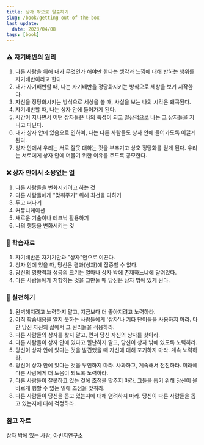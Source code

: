 ```yaml
---
title: 상자 밖으로 탈출하기
slug: /book/getting-out-of-the-box
last_update:
  date: 2023/04/08
tags: [book]
---
```


### ⚠️ 자기배반의 원리
1. 다른 사람을 위해 내가 무엇인가 해야만 한다는 생각과 느낌에 대해 반하는 행위를 자기배반이라고 한다.  
2. 내가 자기배반할 때, 나는 자기배반을 정당화시키는 방식으로 세상을 보기 시작한다.  
3. 자신을 정당화시키는 방식으로 세상을 볼 때, 사실을 보는 나의 시각은 왜곡된다.  
4. 자기배반할 때, 나는 상자 안에 들어가게 된다.  
5. 시간이 지나면서 어떤 상자들은 나의 특성이 되고 일상적으로 나는 그 상자들을 지니고 다닌다.
6. 내가 상자 안에 있음으로 인하여, 나는 다른 사람들도 상자 안에 들어가도록 이끌게 된다.  
7. 상자 안에서 우리는 서로 잘못 대하는 것을 부추기고 상호 정당화를 얻게 된다. 우리는 서로에게 상자 안에 머물기 위한 이유를 주도록 공모한다. 

### ❌ 상자 안에서 소용없는 일
1. 다른 사람들을 변화시키려고 하는 것
2. 다른 사람들에게 "맞춰주기" 위해 최선을 다하기
3. 두고 떠나기
4. 커뮤니케이션
5. 새로운 기술이나 테크닉 활용하기
6. 나의 행동을 변화시키는 것

### 📖 학습자료 
1. 자기배반은 자기기만과 "상자"안으로 이끈다.  
2. 상자 안에 있을 때, 당신은 결과(성과)에 집중할 수 없다.  
3. 당신의 영향력과 성공의 크기는 얼마나 상자 밖에 존재하느냐에 달려있다.  
4. 다른 사람들에게 저항하는 것을 그만둘 때 당신은 상자 밖에 있게 된다.  

### 🏃 실천하기
1. 완벽해지려고 노력하지 말고, 지금보다 더 좋아지려고 노력하라.  
2. 아직 학습내용을 알지 못하는 사람들에게 '상자'나 기타 단어들을 사용하지 마라. 다만 당신 자신의 삶에서 그 원리들을 적용하라.
3. 다른 사람들의 상자를 찾지 말고, 먼저 당신 자신의 상자를 찾아라.
4. 다른 사람들이 상자 안에 있다고 힐난하지 말고, 당신이 상자 밖에 있도록 노력하라.
5. 당신이 상자 안에 있다는 것을 발견했을 때 자신에 대해 포기하지 마라. 계속 노력하라.
6. 당신이 상자 안에 있다는 것을 부인하지 마라. 사과하고, 계속해서 전진하라. 미래에 다른 사람에게 더 도움이 되도록 노력하라.
7. 다른 사람들이 잘못하고 있는 것에 초점을 맞추지 마라. 그들을 돕기 위해 당신이 올바르게 행할 수 있는 일에 초점을 맞춰라.
8. 다른 사람들이 당신을 돕고 있는지에 대해 염려하지 마라. 당신이 다른 사람들을 돕고 있는지에 대해 걱정하라. 

### 참고 자료

상자 밖에 있는 사람, 아빈저연구소